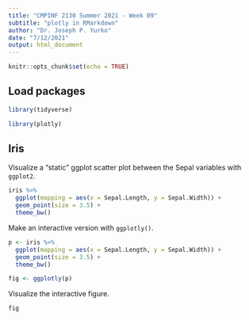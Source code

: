 ```yaml
---
title: "CMPINF 2130 Summer 2021 - Week 09"
subtitle: "plotly in RMarkdown"
author: "Dr. Joseph P. Yurko"
date: "7/12/2021"
output: html_document
---
```


```r
knitr::opts_chunk$set(echo = TRUE)
```

## Load packages

```r
library(tidyverse)

library(plotly)
```

## Iris

Visualize a "static" ggplot scatter plot between the Sepal variables with `ggplot2`.  

```r
iris %>% 
  ggplot(mapping = aes(x = Sepal.Length, y = Sepal.Width)) +
  geom_point(size = 3.5) +
  theme_bw()
```

Make an interactive version with `ggplotly()`.  

```r
p <- iris %>% 
  ggplot(mapping = aes(x = Sepal.Length, y = Sepal.Width)) +
  geom_point(size = 3.5) +
  theme_bw()

fig <- ggplotly(p)
```

Visualize the interactive figure.  

```r
fig
```

